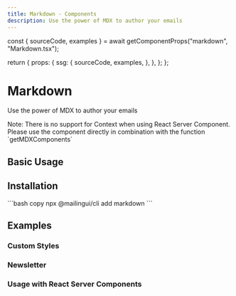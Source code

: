 ```yaml
---
title: Markdown - Components
description: Use the power of MDX to author your emails
---
```





  const { sourceCode, examples } = await getComponentProps("markdown", "Markdown.tsx");

  return {
    props: {
      ssg: {
        sourceCode,
        examples,
      },
    },
  };
};

# Markdown

Use the power of MDX to author your emails

<Callout type="warning" emoji="⚠️">
  Note: There is no support for Context when using React Server Component. Please use the component directly in combination with the function `getMDXComponents`
</Callout>

## Basic Usage

<Example name="Demo" hasMDX />

## Installation

<Installation>
  ```bash copy
  npx @mailingui/cli add markdown
  ```
</Installation>

## Examples

### Custom Styles

<Example name="CustomStyles" height={600} hasMDX />

### Newsletter

<Example name="Newsletter" height={600} hasMDX />

### Usage with React Server Components

<Example name="WithGetMDXComponents" height={600} hasMDX />
